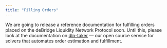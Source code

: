 ```yaml
---
title: "Filling Orders"
---
```


We are going to release a reference documentation for fulfilling orders placed on the deBridge Liquidity Network Protocol soon. Until this, please
look at the documentation on [dln-taker](https://github.com/debridge-finance/dln-taker#dln-taker) — our open source service for solvers that automates
order estimation and fulfillment.